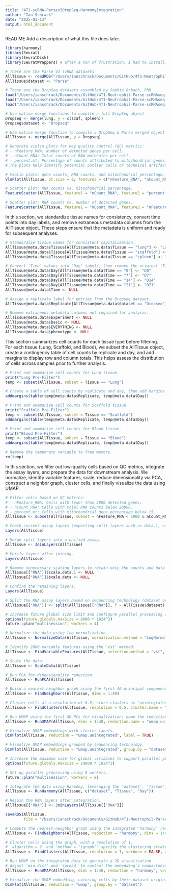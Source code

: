 ```yaml
---
title: "4T1-scRNA-Parsev3DropSeq-HarmonyIntegration"
author: "Ian Schrack"
date: "2025-01-13"
output: html_document
---
```


READ ME
Add a description of what this file does later. 


```r
library(harmony)
library(Seurat)
library(SeuratDisk)
library(SeuratWrappers) # after a ton of frustration, I had to install.packages("R.utils")
```


```r
# These are the Parse V3 scRNA datasets
AllTissue <- readRDS("/Users/ianschrack/Documents/GitHub/4T1-Neutrophil-Parse-scRNAseq-Paper/Data/AllTissue_ParseV3.rds")
AllTissue$dataset <- "Parse"

# These are the DropSeq datasets assembled by Sophia Orbach, PhD
load("/Users/ianschrack/Documents/GitHub/4T1-Neutrophil-Parse-scRNAseq-Paper/Data/Spleen_DropSeq.robj")
load("/Users/ianschrack/Documents/GitHub/4T1-Neutrophil-Parse-scRNAseq-Paper/Data/Lung_DropSeq.robj")
load("/Users/ianschrack/Documents/GitHub/4T1-Neutrophil-Parse-scRNAseq-Paper/Data/Scaffold_DropSeq.robj")

# Use native merge functions to compile a full DropSeq object
Dropseq <- merge(lung, y = c(scaf, spleen))
Dropseq$dataset <- "Dropseq"

# Use native merge function to compile a DropSeq & Parse merged object
AllTissue <- merge(AllTissue, y = Dropseq)
```

```r
# Generate violin plots for key quality control (QC) metrics:
# - nFeature_RNA: Number of detected genes per cell.
# - nCount_RNA: Total counts of RNA molecules per cell.
# - percent.mt: Percentage of counts attributed to mitochondrial genes.
# The plots help identify potential outlier cells or technical artifacts.

# Violin plots: gene counts, RNA counts, and mitochondrial percentage.
VlnPlot(AllTissue, pt.size = 0, features = c("nFeature_RNA", "nCount_RNA", "percent.mt"), ncol = 3, group.by = "dataset")

# Scatter plot: RNA counts vs. mitochondrial percentage.
FeatureScatter(AllTissue, feature1 = "nCount_RNA", feature2 = "percent.mt", group.by = "dataset")

# Scatter plot: RNA counts vs. number of detected genes.
FeatureScatter(AllTissue, feature1 = "nCount_RNA", feature2 = "nFeature_RNA")
```

In this section, we standardize tissue names for consistency, convert time points into day labels, and remove extraneous metadata columns from the AllTissue object. These steps ensure that the metadata is uniform and ready for subsequent analyses.
```r
# Standardize tissue names for consistent capitalization.
AllTissue@meta.data$Tissue[AllTissue@meta.data$Tissue == "lung"] <- "Lung"
AllTissue@meta.data$Tissue[AllTissue@meta.data$Tissue == "scaffold"] <- "Scaffold"
AllTissue@meta.data$Tissue[AllTissue@meta.data$Tissue == "spleen"] <- "Spleen"

# Convert 'Time' values into 'Day' labels, then remove the original 'Time' column.
AllTissue@meta.data$Day[AllTissue@meta.data$Time == "0"] <- "D0"
AllTissue@meta.data$Day[AllTissue@meta.data$Time == "7"] <- "D7"
AllTissue@meta.data$Day[AllTissue@meta.data$Time == "14"] <- "D14"
AllTissue@meta.data$Day[AllTissue@meta.data$Time == "21"] <- "D21"
AllTissue@meta.data$Time <- NULL

# Assign a replicate label for entries from the Dropseq dataset.
AllTissue@meta.data$Replicate[AllTissue@meta.data$dataset == "Dropseq"] <- "R5"

# Remove extraneous metadata columns not required for analysis.
AllTissue@meta.data$Experiment <- NULL
AllTissue@meta.data$basic <- NULL
AllTissue@meta.data$EVERYTHING <- NULL
AllTissue@meta.data$phenotype <- NULL
```

This section summarizes cell counts for each tissue type before filtering. For each tissue (Lung, Scaffold, and Blood), we subset the AllTissue object, create a contingency table of cell counts by replicate and day, and add margins to display row and column totals. This helps assess the distribution of cells across samples prior to further analysis.
```r
# Print and summarize cell counts for Lung tissue.
print("Lung Pre-Filter")
temp <- subset(AllTissue, subset = Tissue == "Lung")

# Create a table of cell counts by replicate and day, then add margins (totals).
addmargins(table(temp@meta.data$Replicate, temp@meta.data$Day))

# Print and summarize cell counts for Scaffold tissue.
print("Scaffold Pre-Filter")
temp <- subset(AllTissue, subset = Tissue == "Scaffold")
addmargins(table(temp@meta.data$Replicate, temp@meta.data$Day))

# Print and summarize cell counts for Blood tissue.
print("Blood Pre-Filter")
temp <- subset(AllTissue, subset = Tissue == "Blood")
addmargins(table(temp@meta.data$Replicate, temp@meta.data$Day))

# Remove the temporary variable to free memory.
rm(temp)
```

In this section, we filter out low-quality cells based on QC metrics, integrate the assay layers, and prepare the data for downstream analysis. We normalize, identify variable features, scale, reduce dimensionality via PCA, construct a neighbor graph, cluster cells, and finally visualize the data using UMAP.
```r
# Filter cells based on QC metrics:
# - nFeature_RNA: Cells with fewer than 5000 detected genes.
# - nCount_RNA: Cells with total RNA counts below 20000.
# - percent.mt: Cells with mitochondrial gene percentage below 15.
AllTissue <- subset(AllTissue, subset = nFeature_RNA < 5000 & nCount_RNA < 20000 & percent.mt < 15)

# Check current assay layers (expecting split layers such as data.1, counts.1, etc.).
Layers(AllTissue)

# Merge split layers into a unified assay.
AllTissue <- JoinLayers(AllTissue)

# Verify layers after joining.
Layers(AllTissue)

# Remove unnecessary scaling layers to retain only the counts and data layers.
AllTissue[["RNA"]]$scale.data.1 <- NULL
AllTissue[["RNA"]]$scale.data <- NULL

# Confirm the remaining layers.
Layers(AllTissue)

# Split the RNA assay layers based on sequencing technology (dataset origin).
AllTissue[["RNA"]] <- split(AllTissue[["RNA"]], f = AllTissue$dataset)

# Increase future global size limit and configure parallel processing (4 workers).
options(future.globals.maxSize = 8000 * 1024^2)
future::plan("multisession", workers = 4)

# Normalize the data using log normalization.
AllTissue <- NormalizeData(AllTissue, normalization.method = "LogNormalize", scale.factor = 10000)

# Identify 2000 variable features using the 'vst' method.
AllTissue <- FindVariableFeatures(AllTissue, selection.method = "vst", nfeatures = 2000)

# Scale the data.
AllTissue <- ScaleData(AllTissue)

# Run PCA for dimensionality reduction.
AllTissue <- RunPCA(AllTissue)

# Build a nearest-neighbor graph using the first 40 principal components.
AllTissue <- FindNeighbors(AllTissue, dims = 1:40)

# Cluster cells at a resolution of 0.5; store clusters as "unintegrated_clusters".
AllTissue <- FindClusters(AllTissue, resolution = 0.5, cluster.name = "unintegrated_clusters")

# Run UMAP using the first 40 PCs for visualization; name the reduction "umap.unintegrated".
AllTissue <- RunUMAP(AllTissue, dims = 1:40, reduction.name = "umap.unintegrated")

# Visualize UMAP embeddings with cluster labels.
DimPlot(AllTissue, reduction = "umap.unintegrated", label = TRUE)

# Visualize UMAP embeddings grouped by sequencing technology.
DimPlot(AllTissue, reduction = "umap.unintegrated", group.by = "dataset")
```

```r
# Increase the maximum size for global variables to support parallel processing.
options(future.globals.maxSize = 24000 * 1024^2)

# Set up parallel processing using 8 workers.
future::plan("multisession", workers = 8)

# Integrate the data using Harmony, leveraging the 'dataset', 'Tissue', and 'Day' metadata.
AllTissue <- RunHarmony(AllTissue, c("dataset", "Tissue", "Day"))

# Rejoin the RNA layers after integration.
AllTissue[["RNA"]] <- JoinLayers(AllTissue[["RNA"]])
```


```r
saveRDS(AllTissue, 
        file = "/Users/ianschrack/Documents/GitHub/4T1-Neutrophil-Parse-scRNAseq-Paper/Data/ParseDropSeqHarmonyDatasetIntegrate_PreAnnotate.rds")
```

```r
# Compute the nearest-neighbor graph using the integrated 'harmony' reduction (first 40 dimensions).
AllTissue <- FindNeighbors(AllTissue, reduction = "harmony", dims = 1:40, verbose = FALSE)

# Cluster cells using the graph, with a resolution of 1.
# 'algorithm = 2' and 'method = "igraph"' specify the clustering strategy.
AllTissue <- FindClusters(AllTissue, resolution = 1, verbose = FALSE, algorithm = 2, method = "igraph")

# Run UMAP on the integrated data to generate a 2D visualization.
# Adjust 'min.dist' and 'spread' to control the embedding's compactness.
AllTissue <- RunUMAP(AllTissue, dims = 1:40, reduction = "harmony", verbose = FALSE, min.dist = 0.5, spread = 0.5)

# Visualize the UMAP embedding, coloring cells by their dataset origin.
DimPlot(AllTissue, reduction = "umap", group.by = "dataset")
```

